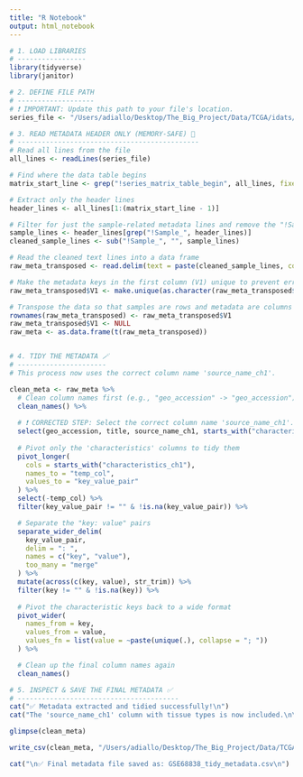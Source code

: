 ```yaml
---
title: "R Notebook"
output: html_notebook
---
```



```r
# 1. LOAD LIBRARIES
# -----------------
library(tidyverse)
library(janitor)

# 2. DEFINE FILE PATH
# -------------------
# ❗️ IMPORTANT: Update this path to your file's location.
series_file <- "/Users/adiallo/Desktop/The_Big_Project/Data/TCGA/idats/GSE68838_series_matrix.txt"

# 3. READ METADATA HEADER ONLY (MEMORY-SAFE) 🧠
# ---------------------------------------------
# Read all lines from the file
all_lines <- readLines(series_file)

# Find where the data table begins
matrix_start_line <- grep("!series_matrix_table_begin", all_lines, fixed = TRUE)

# Extract only the header lines
header_lines <- all_lines[1:(matrix_start_line - 1)]

# Filter for just the sample-related metadata lines and remove the "!Sample_" prefix
sample_lines <- header_lines[grep("!Sample_", header_lines)]
cleaned_sample_lines <- sub("!Sample_", "", sample_lines)

# Read the cleaned text lines into a data frame
raw_meta_transposed <- read.delim(text = paste(cleaned_sample_lines, collapse = "\n"), sep = "\t", header = FALSE)

# Make the metadata keys in the first column (V1) unique to prevent errors
raw_meta_transposed$V1 <- make.unique(as.character(raw_meta_transposed$V1))

# Transpose the data so that samples are rows and metadata are columns
rownames(raw_meta_transposed) <- raw_meta_transposed$V1
raw_meta_transposed$V1 <- NULL
raw_meta <- as.data.frame(t(raw_meta_transposed))


# 4. TIDY THE METADATA 🪄
# ----------------------
# This process now uses the correct column name 'source_name_ch1'.

clean_meta <- raw_meta %>%
  # Clean column names first (e.g., "geo_accession" -> "geo_accession")
  clean_names() %>%
  
  # ❗️ CORRECTED STEP: Select the correct column name 'source_name_ch1'.
  select(geo_accession, title, source_name_ch1, starts_with("characteristics_ch1")) %>%
  
  # Pivot only the 'characteristics' columns to tidy them
  pivot_longer(
    cols = starts_with("characteristics_ch1"),
    names_to = "temp_col",
    values_to = "key_value_pair"
  ) %>%
  select(-temp_col) %>%
  filter(key_value_pair != "" & !is.na(key_value_pair)) %>%

  # Separate the "key: value" pairs
  separate_wider_delim(
    key_value_pair,
    delim = ": ",
    names = c("key", "value"),
    too_many = "merge"
  ) %>%
  mutate(across(c(key, value), str_trim)) %>%
  filter(key != "" & !is.na(key)) %>%
  
  # Pivot the characteristic keys back to a wide format
  pivot_wider(
    names_from = key,
    values_from = value,
    values_fn = list(value = ~paste(unique(.), collapse = "; "))
  ) %>%

  # Clean up the final column names again
  clean_names()

# 5. INSPECT & SAVE THE FINAL METADATA ✅
# ----------------------------------------
cat("✅ Metadata extracted and tidied successfully!\n")
cat("The 'source_name_ch1' column with tissue types is now included.\n\n")

glimpse(clean_meta)

write_csv(clean_meta, "/Users/adiallo/Desktop/The_Big_Project/Data/TCGA/idats/GSE68838_tidy_metadata.csv")

cat("\n✅ Final metadata file saved as: GSE68838_tidy_metadata.csv\n")
```



